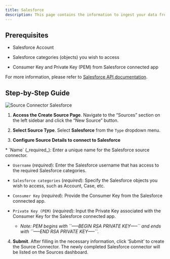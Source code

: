 ```yaml
---
title: Salesforce
description: This page contains the information to ingest your data from Salesforce.
---
```


## Prerequisites

*   Salesforce Account
    
*   Salesforce categories (objects) you wish to access
    
*   Consumer Key and Private Key (PEM) from Salesforce connected app
    

For more information, please refer to [Salesforce API documentation](https://developer.salesforce.com/docs/atlas.en-us.api_rest.meta/api_rest/).

## Step-by-Step Guide

![Source Connector Salesforce](img/platform/Source-Salesforce.png)

1.  **Access the Create Source Page**. Navigate to the “Sources” section on the left sidebar and click the “New Source” button.
    
2.  **Select Source Type**. Select **Salesforce** from the `Type` dropdown menu.
    
3.  **Configure Source Details to connect to Salesforce**
    
<Note>
*   `Name` (_required_): Enter a unique name for the Salesforce source connector.
    
*   `Username` (_required_): Enter the Salesforce username that has access to the required Salesforce categories.
    
*   `Salesforce categories` (_required_): Specify the Salesforce objects you wish to access, such as Account, Case, etc.
    
*   `Consumer Key` (_required_): Provide the Consumer Key from the Salesforce connected app.
    
*   `Private Key (PEM)` (_required_): Input the Private Key associated with the Consumer Key for the Salesforce connected app.
    
    *   _Note: PEM begins with \`\`—–BEGIN RSA PRIVATE KEY—–\`\` and ends with \`\`—–END RSA PRIVATE KEY—–\`\`._
</Note>

4.  **Submit**. After filling in the necessary information, click ‘Submit’ to create the Source Connector. The newly completed Salesforce connector will be listed on the Sources dashboard.